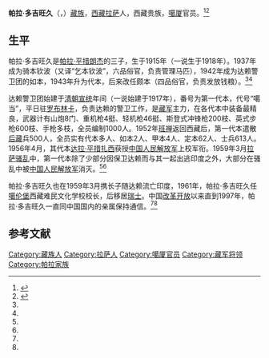 '''帕拉·多吉旺久'''（{{bo|z=རྡོ་རྗེ་དབང་ཕྱུག་|w=rdo rje dbang phyug}}，{{bd|1915年||？|}}）[[藏族|藏族]]，[[西藏|西藏]][[拉萨|拉萨]]人，西藏贵族，[[噶厦|噶厦]]官员。<ref name=bi>{{cite book|title=1728－1959 西藏的贵族和政府|author=毕达克|publisher=中国藏学出版社|page=69}}</ref><ref name=xuzheng>{{cite book|title=西藏农民的生活——帕拉村半个世纪的变迁|author=徐平、郑堆|others=|publisher=中国藏学出版社|year=2000|url=http://book.tibet.cn/book_xtsw.asp?id=251|deadurl=yes|archiveurl=https://web.archive.org/web/20150417123224/http://book.tibet.cn/book_xtsw.asp?id=251|archivedate=2015-04-17}}</ref>

==生平==
帕拉·多吉旺久是[[帕拉·平措朗杰|帕拉·平措朗杰]]的三子，生于1915年（一说生于1918年）。1937年成为骑本钦波（又译“乞本钦波”，六品俗官，负责管理马匹），1942年成为达赖警卫团的如本，1943年升为代本，后来改任颇本（四品俗官，负责发放钱粮）。<ref name=bi/><ref name=xuzheng/>

达赖警卫团始建于[[清朝|清朝]][[宣统|宣统]]年间（一说始建于1917年），番号为第一代本，代号“噶当”，平日驻[[罗布林卡|罗布林卡]]，负责达赖的警卫工作，是[[藏军|藏军]]主力，在各代本中装备最精良，武器计有山炮8门、重机枪4挺、轻机枪46挺、斯登式冲锋枪200枝、英式步枪600枝、手枪多枝，全员编制1000人。1952年[[十世班禅|班禅]]返回西藏后，第一代本遣散[[后藏|后藏]]兵500人，全员实有代本多人、如本2人、甲本4人、定本62人、士兵613人。1956年4月，其代本[[达拉·平措扎西|达拉·平措扎西]]获授[[中国人民解放军|中国人民解放军]]上校军衔。1959年3月[[1959年藏区骚乱|拉萨骚乱]]中，第一代本除了少部分因保卫达赖而与其一起出逃印度之外，大部分在骚乱中被[[中国人民解放军|中国人民解放军]]消灭。<ref name=bi/><ref name=xuzheng/>

帕拉·多吉旺久也在1959年3月携长子随达赖流亡印度，1961年，帕拉·多吉旺久任[[噶伦堡|噶伦堡]]西藏难民文化学校校长，后移居[[瑞士|瑞士]]。中国[[改革开放|改革开放]]以来直到1997年，帕拉·多吉旺久一直同中国国内的亲属保持通信。<ref name=bi/><ref name=xuzheng/>

==参考文献==
{{reflist}}

[[Category:藏族人|Category:藏族人]]
[[Category:拉萨人|Category:拉萨人]]
[[Category:噶厦官员|Category:噶厦官员]]
[[Category:藏军将领|Category:藏军将领]]
[[Category:帕拉家族|Category:帕拉家族]]